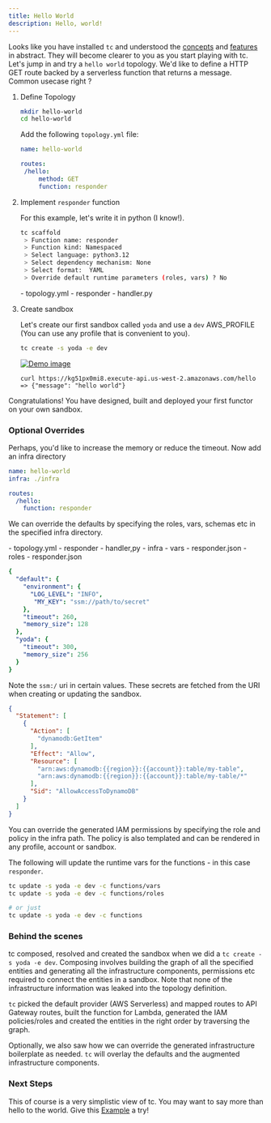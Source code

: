 ```yaml
---
title: Hello World
description: Hello, world!
---
```


Looks like you have installed `tc` and understood the [concepts](/introduction/concepts) and [features](/introduction/features) in abstract. They will become clearer to you as you start playing with tc.
Let's jump in and try a `hello world` topology. We'd like to define a HTTP GET route backed by a serverless function that returns a message. Common usecase right ?


<Steps>

1. Define Topology

	```sh
	mkdir hello-world
	cd hello-world
	```
	Add the following `topology.yml` file:


	```yaml title="topology.yml"
	name: hello-world

	routes:
	 /hello:
		 method: GET
		 function: responder
	```

2. Implement `responder` function

   For this example, let's write it in python (I know!).

   ```sh
   tc scaffold
    > Function name: responder
    > Function kind: Namespaced
    > Select language: python3.12
    > Select dependency mechanism: None
    > Select format:  YAML
    > Override default runtime parameters (roles, vars) ? No
   ```

   <FileTree>
    - topology.yml
    - responder
      - handler.py
   </FileTree>


3. Create sandbox

	Let's create our first sandbox called `yoda` and use a `dev` AWS_PROFILE (You can use any profile that is convenient to you).

	```sh
	tc create -s yoda -e dev
	```

	[![Demo image]][Demo source]

	[Demo image]: ../../../assets/demo-1.png
	[Demo source]: ../../../assets/demo-1.png


	```
	curl https://kg51px0mi8.execute-api.us-west-2.amazonaws.com/hello
	=> {"message": "hello world"}
	```

</Steps>

Congratulations! You have designed, built and deployed your first functor on your own sandbox.


### Optional Overrides


Perhaps, you'd like to increase the memory or reduce the timeout. Now add an infra directory


```yaml title="topology.yml"
name: hello-world
infra: ./infra

routes:
  /hello:
    function: responder
```

We can override the defaults by specifying the roles, vars, schemas etc in the specified infra directory.

<FileTree>
- topology.yml
- responder
	- handler,py
- infra
  - vars
	- responder.json
  - roles
	- responder.json
</FileTree>

```yaml title="infra/vars/responder.json"
{
  "default": {
    "environment": {
      "LOG_LEVEL": "INFO",
       "MY_KEY": "ssm://path/to/secret"
    },
    "timeout": 260,
    "memory_size": 128
  },
  "yoda": {
    "timeout": 300,
    "memory_size": 256
  }
}
```

Note the `ssm:/` uri in certain values. These secrets are fetched from the URI when creating or updating the sandbox.


```json title="infra/roles/responder.json"
{
  "Statement": [
    {
      "Action": [
        "dynamodb:GetItem"
      ],
      "Effect": "Allow",
      "Resource": [
        "arn:aws:dynamodb:{{region}}:{{account}}:table/my-table",
        "arn:aws:dynamodb:{{region}}:{{account}}:table/my-table/*"
      ],
      "Sid": "AllowAccessToDynamoDB"
    }
  ]
}
```

You can override the generated IAM permissions by specifying the role and policy in the infra path. The policy is also templated and can be rendered in any profile, account or sandbox.


The following will update the runtime vars for the functions - in this case `responder`.

```sh
tc update -s yoda -e dev -c functions/vars
tc update -s yoda -e dev -c functions/roles

# or just
tc update -s yoda -e dev -c functions

```

### Behind the scenes

tc composed, resolved and created the sandbox when we did a `tc create -s yoda -e dev`. Composing involves building the graph of all the specified entities and generating all the infrastructure components, permissions etc required to connect the entities in a sandbox. Note that none of the infrastructure information was leaked into the topology definition.

`tc` picked the default provider (AWS Serverless) and mapped routes to API Gateway routes, built the function for Lambda, generated the IAM policies/roles and created the entities in the right order by traversing the graph.

Optionally, we also saw how we can override the generated infrastructure boilerplate as needed. `tc` will overlay the defaults and the augmented infrastructure components.

### Next Steps

This of course is a very simplistic view of tc. You may want to say more than hello to the world. Give this [Example](/examples/rest-api) a try!
